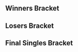 {{SetGame|melee}}{{DISPLAYTITLE: Frame Perfect Series: ''Melee'' Singles Bracket}}
{{tabs static
|name1=Overview
|link1=Frame Perfect Series/1/Melee
|name2=Singles Bracket
|link2=Frame Perfect Series/1/Melee/Singles Bracket
|name3=Doubles Bracket
|link3=Frame Perfect Series/1/Melee/Doubles Bracket
|This=2
}}
==Winners Bracket==
{{64DEWBracketA
|tourneylink=Frame Perfect Series/1/Melee
|tourneyname=Frame Perfect Series
|r1m1p1=Hungrybox |r1m1p1flag=us |r1m1p1score={{win}} |r1m1win=1
|r1m1p2=Bye |r1m1p2flag= |r1m1p2score=

|r1m2p1=Gsai |r1m2p1flag=us |r1m2p1score=1 |r1m2win=2
|r1m2p2=Dublin |r1m2p2flag=us |r1m2p2score=2
|r1m2p1char1=fox |r1m2p2char1=falco |r1m2p1stock1=0 |r1m2p2stock1=1 |r1m2win1=2 |r1m2stage1=Fountain of Dreams
|r1m2p1char2=fox |r1m2p2char2=falco |r1m2p1stock2=1 |r1m2p2stock2=0 |r1m2win2=1 |r1m2stage2=Battlefield
|r1m2p1char3=fox |r1m2p2char3=falco |r1m2p1stock3=0 |r1m2p2stock3=1 |r1m2win3=2 |r1m2stage3=Final Destination
|r1m2details={{BracketMatchDetails|preview=|lrthread=|interview=|recap=|comment=|live=|vod=https://youtu.be/6SvnqO9bqzg}}fl

|r1m3p1=Flying Pikachu |r1m3p1flag=us |r1m3p1score=2 |r1m3win=1
|r1m3p2=guts |r1m3p2flag=us |r1m3p2score=0
|r1m4p1=Fabio |r1m4p1flag=us |r1m4p1score=2 |r1m4win=1
|r1m4p2=bruh |r1m4p2flag=us |r1m4p2score=0
|r1m5p1=Pi |r1m5p1flag=us |r1m5p1score={{win}} |r1m5win=1
|r1m5p2=Bye |r1m5p2flag= |r1m5p2score=
|r1m6p1=Uma |r1m6p1flag=us |r1m6p1score=2 |r1m6win=1
|r1m6p2=BBC |r1m6p2flag=us |r1m6p2score=0
|r1m7p1=UUAA |r1m7p1flag=us |r1m7p1score={{win}} |r1m7win=1
|r1m7p2=Bye |r1m7p2flag= |r1m7p2score=
|r1m8p1=Mr Good Luck |r1m8p1flag=us |r1m8p1score=0 |r1m8win=2
|r1m8p2=Mop |r1m8p2flag=us |r1m8p2score=2

|r1m9p1=Wizzrobe |r1m9p1flag=us |r1m9p1score={{win}} |r1m9win=1
|r1m9p2=Bye |r1m9p2flag= |r1m9p2score=
|r1m10p1=Shotlandcore |r1m10p1flag=us |r1m10p1score=2 |r1m10win=1
|r1m10p2=Easy |r1m10p2flag=us |r1m10p2score=1
|r1m11p1=Tempo |r1m11p1flag=us |r1m11p1score={{win}} |r1m11win=1
|r1m11p2=Bye |r1m11p2flag= |r1m11p2score=
|r1m12p1=BiggPappa |r1m12p1flag=us |r1m12p1score={{win}} |r1m12win=1
|r1m12p2=ZalxMoon |r1m12p2flag=us |r1m12p2score=DQ
|r1m13p1=ESAM |r1m13p1flag=us |r1m13p1score={{win}} |r1m13win=1
|r1m13p2=Bye |r1m13p2flag= |r1m13p2score=
|r1m14p1=Aura |r1m14p1flag=us |r1m14p1score=2 |r1m14win=1
|r1m14p2=Skrub |r1m14p2flag=us |r1m14p2score=0
|r1m15p1=Envy |r1m15p1flag=us |r1m15p1score={{win}} |r1m15win=1
|r1m15p2=Bye |r1m15p2flag= |r1m15p2score=
|r1m16p1=SmashBob SquarePants |r1m16p1flag=us |r1m16p1score=2 |r1m16win=1
|r1m16p2=Seabass |r1m16p2flag=us |r1m16p2score=0

|r1m17p1=Mew2King |r1m17p1flag=us |r1m17p1score={{win}} |r1m17win=1
|r1m17p2=Bye |r1m17p2flag= |r1m17p2score=
|r1m18p1=Blinkingsky |r1m18p1flag= |r1m18p1score={{win}} |r1m18win=1
|r1m18p2=Cruddo |r1m18p2flag=us |r1m18p2score=DQ
|r1m19p1=Oaty |r1m19p1flag=us |r1m19p1score={{win}} |r1m19win=1
|r1m19p2=Bye |r1m19p2flag= |r1m19p2score=
|r1m20p1=Dass |r1m20p1flag=us |r1m20p1score=1 |r1m20win=2
|r1m20p2=kb |r1m20p2flag=us |r1m20p2score=2
|r1m21p1=Drunksloth |r1m21p1flag=us |r1m21p1score={{win}} |r1m21win=1
|r1m21p2=Bye |r1m21p2flag= |r1m21p2score=
|r1m22p1=Enigma |r1m22p1flag=us |r1m22p1score=2 |r1m22win=1
|r1m22p2=Buu Radley |r1m22p2flag= |r1m22p2score=0
|r1m23p1=Captain Crunch |r1m23p1flag=us |r1m23p1score={{win}} |r1m23win=1
|r1m23p2=Bye |r1m23p2flag= |r1m23p2score=
|r1m24p1=C_Rez |r1m24p1flag=us |r1m24p1score={{win}} |r1m24win=1
|r1m24p2=Jambo |r1m24p2flag=us |r1m24p2score=DQ

|r1m25p1=Colbol |r1m25p1flag=us |r1m25p1score={{win}} |r1m25win=1
|r1m25p2=Bye |r1m25p2flag= |r1m25p2score=
|r1m26p1=AI |r1m26p1flag=us |r1m26p1score={{win}} |r1m26win=1
|r1m26p2=House Rat |r1m26p2flag=us |r1m26p2score=DQ
|r1m27p1=JRad |r1m27p1flag=us |r1m27p1score={{win}} |r1m27win=1
|r1m27p2=Bye |r1m27p2flag= |r1m27p2score=
|r1m28p1=AzianRaven |r1m28p1flag=us |r1m28p1score={{win}} |r1m28win=1
|r1m28p2=Debo |r1m28p2flag=us |r1m28p2score=DQ
|r1m29p1=Rula |r1m29p1flag=us |r1m29p1score={{win}} |r1m29win=1
|r1m29p2=Bye |r1m29p2flag= |r1m29p2score=
|r1m30p1=Anchor |r1m30p1flag=us |r1m30p1score={{win}} |r1m30win=1
|r1m30p2=KRexonaut |r1m30p2flag=us |r1m30p2score=DQ
|r1m31p1=MrLz |r1m31p1flag=us |r1m31p1score={{win}} |r1m31win=1
|r1m31p2=Bye |r1m31p2flag= |r1m31p2score=
|r1m32p1=Future |r1m32p1flag=us |r1m32p1score={{win}} |r1m32win=1
|r1m32p2=A Duck777 |r1m32p2flag=us |r1m32p2score=DQ

|r2m1p1=Hungrybox |r2m1p1flag=us |r2m1p1score=2 |r2m1win=1
|r2m1p2=Dublin |r2m1p2flag=us |r2m1p2score=0

|r2m2p1=Flying Pikachu |r2m2p1flag=us |r2m2p1score=2 |r2m2win=1
|r2m2p2=Fabio |r2m2p2flag=us |r2m2p2score=1
|r2m2p1char1=fox |r2m2p2char1=falco |r2m2p1stock1=3 |r2m2p2stock1=0 |r2m2win1=1 |r2m2stage1=Battlefield
|r2m2p1char2=fox |r2m2p2char2=falco |r2m2p1stock2=0 |r2m2p2stock2=2 |r2m2win2=2 |r2m2stage2=Pokémon Stadium
|r2m2p1char3=fox |r2m2p2char3=falco |r2m2p1stock3=1 |r2m2p2stock3=0 |r2m2win3=1 |r2m2stage3=Dream Land
|r2m2details={{BracketMatchDetails|preview=|lrthread=|interview=|recap=|comment=|live=|vod=https://youtu.be/OcUI2SkI4cY}}

|r2m3p1=Pi |r2m3p1flag=us |r2m3p1score=2 |r2m3win=1
|r2m3p2=Uma |r2m3p2flag=us |r2m3p2score=0
|r2m4p1=UUAA |r2m4p1flag=us |r2m4p1score=2 |r2m4win=1
|r2m4p2=Mop |r2m4p2flag=us |r2m4p2score=0

|r2m5p1=Wizzrobe |r2m5p1flag=us |r2m5p1score=2 |r2m5win=1
|r2m5p2=Shotlandcore |r2m5p2flag=us |r2m5p2score=0
|r2m5p1char1=cf |r2m5p2char1=fox |r2m5p1stock1=3 |r2m5p2stock1=0 |r2m5win1=1 |r2m5stage1=Battlefield
|r2m5p1char2=cf |r2m5p2char2=fox |r2m5p1stock2=3 |r2m5p2stock2=0 |r2m5win2=1 |r2m5stage2=Pokémon Stadium
|r2m5details={{BracketMatchDetails|preview=|lrthread=|interview=|recap=|comment=|live=|vod=https://youtu.be/lBowujXm_2k}}

|r2m6p1=Tempo |r2m6p1flag=us |r2m6p1score=2 |r2m6win=1
|r2m6p2=BiggPappa |r2m6p2flag=us |r2m6p2score=0
|r2m7p1=ESAM |r2m7p1flag=us |r2m7p1score=2 |r2m7win=1
|r2m7p2=Aura |r2m7p2flag=us |r2m7p2score=0
|r2m8p1=Envy |r2m8p1flag=us |r2m8p1score=2 |r2m8win=1
|r2m8p2=SmashBob SquarePants |r2m8p2flag=us |r2m8p2score=0

|r2m9p1=Mew2King |r2m9p1flag=us |r2m9p1score=2 |r2m9win=1
|r2m9p2=Blinkingsky |r2m9p2flag= |r2m9p2score=0
|r2m9p1char1=fox |r2m9p2char1=jigglypuff |r2m9p1stock1=4 |r2m9p2stock1=0 |r2m9win1=1 |r2m9stage1=Battlefield
|r2m9p1char2=fox |r2m9p2char2=jigglypuff |r2m9p1stock2=3 |r2m9p2stock2=0 |r2m9win2=1 |r2m9stage2=Final Destination
|r2m9details={{BracketMatchDetails|preview=|lrthread=|interview=|recap=|comment=|live=|vod=https://youtu.be/FzCY6CMHdQU}}

|r2m10p1=Oaty |r2m10p1flag=us |r2m10p1score=2 |r2m10win=1
|r2m10p2=kb |r2m10p2flag=us |r2m10p2score=0

|r2m11p1=Drunksloth |r2m11p1flag=us |r2m11p1score=2 |r2m11win=1
|r2m11p2=Enigma |r2m11p2flag=us |r2m11p2score=0
|r2m11p1char1=ic |r2m11p2char1=ic |r2m11p1stock1=1 |r2m11p2stock1=0 |r2m11win1=1 |r2m11stage1=Battlefield
|r2m11p1char2=ic |r2m11p2char2=ic |r2m11p1stock2=2 |r2m11p2stock2=0 |r2m11win2=1 |r2m11stage2=Pokémon Stadium
|r2m11details={{BracketMatchDetails|preview=|lrthread=|interview=|recap=|comment=|live=|vod=https://youtu.be/x5wCxXfGP_s}}

|r2m12p1=Captain Crunch |r2m12p1flag=us |r2m12p1score=2 |r2m12win=1
|r2m12p2=C_Rez |r2m12p2flag=us |r2m12p2score=0
|r2m13p1=Colbol |r2m13p1flag=us |r2m13p1score=2 |r2m13win=1
|r2m13p2=AI |r2m13p2flag=us |r2m13p2score=0
|r2m14p1=JRad |r2m14p1flag=us |r2m14p1score=2 |r2m14win=1
|r2m14p2=AzianRaven |r2m14p2flag=us |r2m14p2score=0
|r2m15p1=Rula |r2m15p1flag=us |r2m15p1score=2 |r2m15win=1
|r2m15p2=Anchor |r2m15p2flag=us |r2m15p2score=0
|r2m16p1=MrLz |r2m16p1flag=us |r2m16p1score=2 |r2m16win=1
|r2m16p2=Future |r2m16p2flag=us |r2m16p2score=0

|r3m1p1=Hungrybox |r3m1p1flag=us |r3m1p1score=2 |r3m1win=1
|r3m1p2=Flying Pikachu |r3m1p2flag=us |r3m1p2score=0

|r3m2p1=Pi |r3m2p1flag=us |r3m2p1score=1 |r3m2win=2
|r3m2p2=UUAA |r3m2p2flag=us |r3m2p2score=2
|r3m2p1char1=sheik |r3m2p2char1=fox |r3m2p1stock1=2 |r3m2p2stock1=0 |r3m2win1=1 |r3m2stage1=Battlefield
|r3m2p1char2=sheik |r3m2p2char2=fox |r3m2p1stock2=0 |r3m2p2stock2=1 |r3m2win2=2 |r3m2stage2=Pokémon Stadium
|r3m2p1char3=sheik |r3m2p2char3=fox |r3m2p1stock3=0 |r3m2p2stock3=1 |r3m2win3=2 |r3m2stage3=Dream Land
|r3m2details={{BracketMatchDetails|preview=|lrthread=|interview=|recap=|comment=|live=|vod=https://youtu.be/gt3n-maturk}}

|r3m3p1=Wizzrobe |r3m3p1flag=us |r3m3p1score=2 |r3m3win=1
|r3m3p2=Tempo |r3m3p2flag=us |r3m3p2score=0
|r3m4p1=ESAM |r3m4p1flag=us |r3m4p1score=2 |r3m4win=1
|r3m4p2=Envy |r3m4p2flag=us |r3m4p2score=1
|r3m5p1=Mew2King |r3m5p1flag=us |r3m5p1score=2 |r3m5win=1
|r3m5p2=Oaty |r3m5p2flag=us |r3m5p2score=0

|r3m6p1=Drunksloth |r3m6p1flag=us |r3m6p1score=2 |r3m6win=1
|r3m6p2=Captain Crunch |r3m6p2flag=us |r3m6p2score=1
|r3m6p1char1=ic |r3m6p2char1=fox |r3m6p1stock1=1 |r3m6p2stock1=0 |r3m6win1=1 |r3m6stage1=Battlefield
|r3m6p1char2=ic |r3m6p2char2=fox |r3m6p1stock2=0 |r3m6p2stock2=3 |r3m6win2=2 |r3m6stage2=Yoshi's Story
|r3m6p1char3=ic |r3m6p2char3=fox |r3m6p1stock3=1 |r3m6p2stock3=0 |r3m6win3=1 |r3m6stage3=Dream Land
|r3m6details={{BracketMatchDetails|preview=|lrthread=|interview=|recap=|comment=|live=|vod=https://youtu.be/2-GVaiRJgCE}}

|r3m7p1=Colbol |r3m7p1flag=us |r3m7p1score=2 |r3m7win=1
|r3m7p2=JRad |r3m7p2flag=us |r3m7p2score=1

|r3m8p1=Rula |r3m8p1flag=us |r3m8p1score=2 |r3m8win=1
|r3m8p2=MrLz |r3m8p2flag=us |r3m8p2score=0
|r3m8p1char1=falco |r3m8p2char1=marth |r3m8p1stock1=2 |r3m8p2stock1=0 |r3m8win1=1 |r3m8stage1=Fountain of Dreams
|r3m8p1char2=falco |r3m8p2char2=marth |r3m8p1stock2=1 |r3m8p2stock2=0 |r3m8win2=1 |r3m8stage2=Pokémon Stadium
|r3m8details={{BracketMatchDetails|preview=|lrthread=|interview=|recap=|comment=|live=|vod=https://youtu.be/6Tci3Er7vOU}}

|r4m1p1=Hungrybox |r4m1p1flag=us |r4m1p1score=2 |r4m1win=1
|r4m1p2=UUAA |r4m1p2flag=us |r4m1p2score=0
|r4m1p1char1=jigglypuff |r4m1p2char1=fox |r4m1p1stock1=2 |r4m1p2stock1=0 |r4m1win1=1 |r4m1stage1=Battlefield
|r4m1p1char2=jigglypuff |r4m1p2char2=fox |r4m1p1stock2=4 |r4m1p2stock2=0 |r4m1win2=1 |r4m1stage2=Pokémon Stadium
|r4m1details={{BracketMatchDetails|preview=|lrthread=|interview=|recap=|comment=|live=|vod=https://youtu.be/7jka05xhn-o}}

|r4m2p1=Wizzrobe |r4m2p1flag=us |r4m2p1score=2 |r4m2win=1
|r4m2p2=ESAM |r4m2p2flag=us |r4m2p2score=0
|r4m2p1char1=cf |r4m2p2char1=samus |r4m2p1stock1=3 |r4m2p2stock1=0 |r4m2win1=1 |r4m2stage1=Dream Land
|r4m2p1char2=cf |r4m2p2char2=fox |r4m2p1stock2=2 |r4m2p2stock2=0 |r4m2win2=1 |r4m2stage2=Pokémon Stadium
|r4m2details={{BracketMatchDetails|preview=|lrthread=|interview=|recap=|comment=|live=|vod=https://youtu.be/f8m6oGC5RwI}}

|r4m3p1=Mew2King |r4m3p1flag=us |r4m3p1score=2 |r4m3win=1
|r4m3p2=Drunksloth |r4m3p2flag=us |r4m3p2score=0
|r4m3p1char1=peach |r4m3p2char1=ic |r4m3p1stock1=4 |r4m3p2stock1=0 |r4m3win1=1 |r4m3stage1=Final Destination
|r4m3p1char2=peach |r4m3p2char2=ic |r4m3p1stock2=1 |r4m3p2stock2=0 |r4m3win2=1 |r4m3stage2=Battlefield
|r4m3details={{BracketMatchDetails|preview=|lrthread=|interview=|recap=|comment=|live=|vod=https://youtu.be/1HShzEyfwlU}}

|r4m4p1=Colbol |r4m4p1flag=us |r4m4p1score=2 |r4m4win=1
|r4m4p2=Rula |r4m4p2flag=us |r4m4p2score=1
|r4m4p1char1=marth |r4m4p2char1=falco |r4m4p1stock1=0 |r4m4p2stock1=1 |r4m4win1=2 |r4m4stage1=Battlefield
|r4m4p1char2=marth |r4m4p2char2=falco |r4m4p1stock2=2 |r4m4p2stock2=0 |r4m4win2=1 |r4m4stage2=Battlefield
|r4m4p1char3=marth |r4m4p2char3=falco |r4m4p1stock3=2 |r4m4p2stock3=0 |r4m4win3=1 |r4m4stage3=Yoshi's Story
|r4m4details={{BracketMatchDetails|preview=|lrthread=|interview=|recap=|comment=|live=|vod=https://youtu.be/VBdfbVPOrG8}}

|r5m1p1=Hungrybox |r5m1p1flag=us |r5m1p1score=3 |r5m1win=1
|r5m1p2=Wizzrobe |r5m1p2flag=us |r5m1p2score=0
|r5m1p1char1=jigglypuff |r5m1p2char1=cf |r5m1p1stock1=3 |r5m1p2stock1=0 |r5m1win1=1 |r5m1stage1=Battlefield
|r5m1p1char2=jigglypuff |r5m1p2char2=cf |r5m1p1stock2=2 |r5m1p2stock2=0 |r5m1win2=1 |r5m1stage2=Yoshi's Story
|r5m1p1char3=jigglypuff |r5m1p2char3=cf |r5m1p1stock3=2 |r5m1p2stock3=0 |r5m1win3=1 |r5m1stage3=Yoshi's Story
|r5m1details={{BracketMatchDetails|preview=|lrthread=|interview=|recap=|comment=|live=|vod=https://youtu.be/FUTVUVl3JCA}}

|r5m2p1=Mew2King |r5m2p1flag=us |r5m2p1score=3 |r5m2win=1
|r5m2p2=Colbol |r5m2p2flag=us |r5m2p2score=0
}}
==Losers Bracket==
{{64DELBracketSmwA
|tourneylink=Frame Perfect Series/1/Melee
|tourneyname=Frame Perfect Series
|l1placement=49-64
|l2placement=33-48
|l3placement=25-32
|l4placement=17-24
|l5placement=13-16
|l6placement=9-12
|l7placement=7-8
|l8placement=5-6

|l1m1p1=Bye |l1m1p1flag= |l1m1p1score= |l1m1win=2
|l1m1p2=Gsai |l1m1p2flag=us |l1m1p2score={{win}}
|l1m2p1=guts |l1m2p1flag=us |l1m2p1score=1 |l1m2win=2
|l1m2p2=bruh |l1m2p2flag=us |l1m2p2score=2
|l1m3p1=Bye |l1m3p1flag= |l1m3p1score= |l1m3win=2
|l1m3p2=BBC |l1m3p2flag=us |l1m3p2score={{win}}
|l1m4p1=Bye |l1m4p1flag= |l1m4p1score= |l1m4win=2
|l1m4p2=Mr Good Luck |l1m4p2flag=us |l1m4p2score={{win}}
|l1m5p1=Bye |l1m5p1flag= |l1m5p1score= |l1m5win=2
|l1m5p2=Easy |l1m5p2flag=us |l1m5p2score={{win}}
|l1m6p1=Bye |l1m6p1flag= |l1m6p1score= |l1m6win=2
|l1m6p2=ZalxMoon |l1m6p2flag=us |l1m6p2score={{win}}
|l1m7p1=Bye |l1m7p1flag= |l1m7p1score= |l1m7win=2
|l1m7p2=Skrub |l1m7p2flag=us |l1m7p2score={{win}}
|l1m8p1=Bye |l1m8p1flag= |l1m8p1score= |l1m8win=2
|l1m8p2=Seabass |l1m8p2flag=us |l1m8p2score={{win}}
|l1m9p1=Bye |l1m9p1flag= |l1m9p1score= |l1m9win=2
|l1m9p2=Cruddo |l1m9p2flag=us |l1m9p2score={{win}}
|l1m10p1=Bye |l1m10p1flag= |l1m10p1score= |l1m10win=2
|l1m10p2=Dass |l1m10p2flag=us |l1m10p2score={{win}}
|l1m11p1=Bye |l1m11p1flag= |l1m11p1score= |l1m11win=2
|l1m11p2=Buu Radley |l1m11p2flag= |l1m11p2score={{win}}
|l1m12p1=Bye |l1m12p1flag= |l1m12p1score= |l1m12win=2
|l1m12p2=Jambo |l1m12p2flag=us |l1m12p2score={{win}}
|l1m13p1=Bye |l1m13p1flag= |l1m13p1score= |l1m13win=2
|l1m13p2=House Rat |l1m13p2flag=us |l1m13p2score={{win}}
|l1m14p1=Bye |l1m14p1flag= |l1m14p1score= |l1m14win=2
|l1m14p2=Debo |l1m14p2flag=us |l1m14p2score={{win}}
|l1m15p1=Bye |l1m15p1flag= |l1m15p1score= |l1m15win=2
|l1m15p2=KRexonaut |l1m15p2flag=us |l1m15p2score={{win}}
|l1m16p1=Bye |l1m16p1flag= |l1m16p1score= |l1m16win=2
|l1m16p2=A Duck777 |l1m16p2flag=us |l1m16p2score={{win}}

|l2m1p1=Future |l2m1p1flag=us |l2m1p1score=2 |l2m1win=1
|l2m1p2=Gsai |l2m1p2flag=us |l2m1p2score=0
|l2m2p1=Anchor |l2m2p1flag=us |l2m2p1score=2 |l2m2win=1
|l2m2p2=bruh |l2m2p2flag=us |l2m2p2score=0
|l2m3p1=AzianRaven |l2m3p1flag=us |l2m3p1score=2 |l2m3win=1
|l2m3p2=BBC |l2m3p2flag=us |l2m3p2score=0
|l2m4p1=AI |l2m4p1flag=us |l2m4p1score=0 |l2m4win=2
|l2m4p2=Mr Good Luck |l2m4p2flag=us |l2m4p2score=2
|l2m5p1=C_Rez |l2m5p1flag=us |l2m5p1score=2 |l2m5win=1
|l2m5p2=Easy |l2m5p2flag=us |l2m5p2score=0
|l2m6p1=Enigma |l2m6p1flag=us |l2m6p1score={{win}} |l2m6win=1
|l2m6p2=ZalxMoon |l2m6p2flag=us |l2m6p2score=DQ
|l2m7p1=kb |l2m7p1flag=us |l2m7p1score=2 |l2m7win=1
|l2m7p2=Skrub |l2m7p2flag=us |l2m7p2score=0
|l2m8p1=Blinkingsky |l2m8p1flag= |l2m8p1score=0 |l2m8win=2
|l2m8p2=Seabass |l2m8p2flag=us |l2m8p2score=2
|l2m9p1=SmashBob SquarePants |l2m9p1flag=us |l2m9p1score={{win}} |l2m9win=1
|l2m9p2=Cruddo |l2m9p2flag=us |l2m9p2score=DQ

|l2m10p1=Aura |l2m10p1flag=us |l2m10p1score=0 |l2m10win=2
|l2m10p2=Dass |l2m10p2flag=us |l2m10p2score=2
|l2m10p1char1=falco |l2m10p2char1=falco |l2m10p1stock1=0 |l2m10p2stock1=2 |l2m10win1=2 |l2m10stage1=Battlefield
|l2m10p1char2=falco |l2m10p2char2=falco |l2m10p1stock2=0 |l2m10p2stock2=1 |l2m10win2=2 |l2m10stage2=Yoshi's Story
|l2m10details={{BracketMatchDetails|preview=|lrthread=|interview=|recap=|comment=|live=|vod=https://youtu.be/iDkLPCV6MUk}}

|l2m11p1=BiggPappa |l2m11p1flag=us |l2m11p1score=2 |l2m11win=1
|l2m11p2=Buu Radley |l2m11p2flag= |l2m11p2score=0
|l2m12p1=Shotlandcore |l2m12p1flag=us |l2m12p1score={{win}} |l2m12win=1
|l2m12p2=Jambo |l2m12p2flag=us |l2m12p2score=DQ
|l2m13p1=Mop |l2m13p1flag=us |l2m13p1score={{win}} |l2m13win=1
|l2m13p2=House Rat |l2m13p2flag=us |l2m13p2score=DQ
|l2m14p1=Uma |l2m14p1flag=us |l2m14p1score={{win}} |l2m14win=1
|l2m14p2=Debo |l2m14p2flag=us |l2m14p2score=DQ
|l2m15p1=Fabio |l2m15p1flag=us |l2m15p1score={{win}} |l2m15win=1
|l2m15p2=KRexonaut |l2m15p2flag=us |l2m15p2score=DQ
|l2m16p1=Dublin |l2m16p1flag=us |l2m16p1score={{win}} |l2m16win=1
|l2m16p2=A Duck777 |l2m16p2flag=us |l2m16p2score=DQ

|l3m1p1=Future |l3m1p1flag=us |l3m1p1score=2 |l3m1win=1
|l3m1p2=Anchor |l3m1p2flag=us |l3m1p2score=1
|l3m2p1=AzianRaven |l3m2p1flag=us |l3m2p1score=2 |l3m2win=1
|l3m2p2=Mr Good Luck |l3m2p2flag=us |l3m2p2score=0
|l3m3p1=C_Rez |l3m3p1flag=us |l3m3p1score=2 |l3m3win=1
|l3m3p2=Enigma |l3m3p2flag=us |l3m3p2score=0
|l3m4p1=kb |l3m4p1flag=us |l3m4p1score=0 |l3m4win=2
|l3m4p2=Seabass |l3m4p2flag=us |l3m4p2score=2
|l3m5p1=SmashBob SquarePants |l3m5p1flag=us |l3m5p1score=2 |l3m5win=1
|l3m5p2=Dass |l3m5p2flag=us |l3m5p2score=0
|l3m6p1=BiggPappa |l3m6p1flag=us |l3m6p1score=2 |l3m6win=1
|l3m6p2=Shotlandcore |l3m6p2flag=us |l3m6p2score=1
|l3m7p1=Mop |l3m7p1flag=us |l3m7p1score=2 |l3m7win=1
|l3m7p2=Uma |l3m7p2flag=us |l3m7p2score=0
|l3m8p1=Fabio |l3m8p1flag=us |l3m8p1score=2 |l3m8win=1
|l3m8p2=Dublin |l3m8p2flag=us |l3m8p2score=0

|l4m1p1=Envy |l4m1p1flag=us |l4m1p1score=2 |l4m1win=1
|l4m1p2=Future |l4m1p2flag=us |l4m1p2score=0
|l4m2p1=Tempo |l4m2p1flag=us |l4m2p1score=1 |l4m2win=2
|l4m2p2=AzianRaven |l4m2p2flag=us |l4m2p2score=2
|l4m3p1=Pi |l4m3p1flag=us |l4m3p1score=2 |l4m3win=1
|l4m3p2=C_Rez |l4m3p2flag=us |l4m3p2score=0
|l4m4p1=Flying Pikachu |l4m4p1flag=us |l4m4p1score=2 |l4m4win=1
|l4m4p2=Seabass |l4m4p2flag=us |l4m4p2score=0
|l4m5p1=MrLz |l4m5p1flag=us |l4m5p1score=DQ |l4m5win=2
|l4m5p2=SmashBob SquarePants |l4m5p2flag=us |l4m5p2score={{win}}
|l4m6p1=JRad |l4m6p1flag=us |l4m6p1score=2 |l4m6win=1
|l4m6p2=BiggPappa |l4m6p2flag=us |l4m6p2score=0
|l4m7p1=Captain Crunch |l4m7p1flag=us |l4m7p1score=2 |l4m7win=1
|l4m7p2=Mop |l4m7p2flag=us |l4m7p2score=0
|l4m8p1=Oaty |l4m8p1flag=us |l4m8p1score=2 |l4m8win=1
|l4m8p2=Fabio |l4m8p2flag=us |l4m8p2score=0

|l5m1p1=Envy |l5m1p1flag=us |l5m1p1score=1 |l5m1win=2
|l5m1p2=AzianRaven |l5m1p2flag=us |l5m1p2score=2
|l5m2p1=Pi |l5m2p1flag=us |l5m2p1score=2 |l5m2win=1
|l5m2p2=Flying Pikachu |l5m2p2flag=us |l5m2p2score=0
|l5m3p1=SmashBob SquarePants |l5m3p1flag=us |l5m3p1score=0 |l5m3win=2
|l5m3p2=JRad |l5m3p2flag=us |l5m3p2score=2
|l5m4p1=Captain Crunch |l5m4p1flag=us |l5m4p1score=2 |l5m4win=1
|l5m4p2=Oaty |l5m4p2flag=us |l5m4p2score=0

|l6m1p1=Drunksloth |l6m1p1flag=us |l6m1p1score=2 |l6m1win=1
|l6m1p2=AzianRaven |l6m1p2flag=us |l6m1p2score=0

|l6m2p1=Rula |l6m2p1flag=us |l6m2p1score=1 |l6m2win=2
|l6m2p2=Pi |l6m2p2flag=us |l6m2p2score=2
|l6m2p1char1=falco |l6m2p2char1=sheik |l6m2p1stock1=0 |l6m2p2stock1=2 |l6m2win1=2 |l6m2stage1=Battlefield
|l6m2p1char2=falco |l6m2p2char2=sheik |l6m2p1stock2=3 |l6m2p2stock2=0 |l6m2win2=1 |l6m2stage2=Pokémon Stadium
|l6m2p1char3=falco |l6m2p2char3=sheik |l6m2p1stock3=0 |l6m2p2stock3=1 |l6m2win3=2 |l6m2stage3=Dream Land
|l6m2details={{BracketMatchDetails|preview=|lrthread=|interview=|recap=|comment=|live=|vod=https://youtu.be/lRnaJpNEDgU}}

|l6m3p1=UUAA |l6m3p1flag=us |l6m3p1score=2 |l6m3win=1
|l6m3p2=JRad |l6m3p2flag=us |l6m3p2score=1
|l6m4p1=ESAM |l6m4p1flag=us |l6m4p1score=2 |l6m4win=1
|l6m4p2=Captain Crunch |l6m4p2flag=us |l6m4p2score=0

|l7m1p1=Drunksloth |l7m1p1flag=us |l7m1p1score=0 |l7m1win=2
|l7m1p2=Pi |l7m1p2flag=us |l7m1p2score=3
|l7m1p1char1=ic |l7m1p2char1=samus |l7m1p1stock1=0 |l7m1p2stock1=1 |l7m1win1=2 |l7m1stage1=Battlefield
|l7m1p1char2=ic |l7m1p2char2=samus |l7m1p1stock2=0 |l7m1p2stock2=1 |l7m1win2=2 |l7m1stage2=Battlefield
|l7m1p1char3=ic |l7m1p2char3=samus |l7m1p1stock3=0 |l7m1p2stock3=1 |l7m1win3=2 |l7m1stage3=Yoshi's Story
|l7m1details={{BracketMatchDetails|preview=|lrthread=|interview=|recap=|comment=|live=|vod=https://youtu.be/K_YyIw9IYvc}}

|l7m2p1=UUAA |l7m2p1flag=us |l7m2p1score=1 |l7m2win=2
|l7m2p2=ESAM |l7m2p2flag=us |l7m2p2score=3
|l7m2p1char1=fox |l7m2p2char1=samus |l7m2p1stock1=2 |l7m2p2stock1=0 |l7m2win1=1 |l7m2stage1=Battlefield
|l7m2p1char2=fox |l7m2p2char2=samus |l7m2p1stock2=0 |l7m2p2stock2=1 |l7m2win2=2 |l7m2stage2=Fountain of Dreams
|l7m2p1char3=fox |l7m2p2char3=samus |l7m2p1stock3=0 |l7m2p2stock3=1 |l7m2win3=2 |l7m2stage3=Pokémon Stadium
|l7m2p1char4=fox |l7m2p2char4=fox |l7m2p1stock4=0 |l7m2p2stock4=2 |l7m2win4=2 |l7m2stage4=Final Destination
|l7m2details={{BracketMatchDetails|preview=|lrthread=|interview=|recap=|comment=|live=|vod=https://youtu.be/uJNOUmmTkMU}}

|l8m1p1=Wizzrobe |l8m1p1flag=us |l8m1p1score=3 |l8m1win=1
|l8m1p2=Pi |l8m1p2flag=us |l8m1p2score=0
|l8m1p1char1=cf |l8m1p2char1=sheik |l8m1p1stock1=2 |l8m1p2stock1=0 |l8m1win1=1 |l8m1stage1=Battlefield
|l8m1p1char2=cf |l8m1p2char2=samus |l8m1p1stock2=2 |l8m1p2stock2=0 |l8m1win2=1 |l8m1stage2=Yoshi's Story
|l8m1p1char3=cf |l8m1p2char3=samus |l8m1p1stock3=2 |l8m1p2stock3=0 |l8m1win3=1 |l8m1stage3=Final Destination
|l8m1details={{BracketMatchDetails|preview=|lrthread=|interview=|recap=|comment=|live=|vod=https://youtu.be/75j4D3yVzRU}}

|l8m2p1=Colbol |l8m2p1flag=us |l8m2p1score=3 |l8m2win=1
|l8m2p2=ESAM |l8m2p2flag=us |l8m2p2score=0
|l8m2p1char1=fox |l8m2p2char1=samus |l8m2p1stock1=2 |l8m2p2stock1=0 |l8m2win1=1 |l8m2stage1=Final Destination
|l8m2p1char2=fox |l8m2p2char2=fox |l8m2p1stock2=3 |l8m2p2stock2=0 |l8m2win2=1 |l8m2stage2=Pokémon Stadium
|l8m2p1char3=marth |l8m2p2char3=samus |l8m2p1stock3=1 |l8m2p2stock3=0 |l8m2win3=1 |l8m2stage3=Fountain of Dreams
|l8m2details={{BracketMatchDetails|preview=|lrthread=|interview=|recap=|comment=|live=|vod=https://youtu.be/3aNZDflhY-Q}}
}}
<onlyinclude>
==Final Singles Bracket==
{{DEFinalSmwBracket
|tourneylink=Frame Perfect Series/1/Melee
|tourneyname=Frame Perfect Series
|l1placement=4
|r2placement=3
|r3loserplacement=2
|r3winnerplacement=1
|export_score=true
|column-width=200

<!-- FROM WINNERS -->
|r1m1p1=Hungrybox |r1m1p1flag=us |r1m1p1score=3
|r1m1p2=Mew2King |r1m1p2flag=us |r1m1p2score=2
|r1m1win=1
|r1m1p1char1=jigglypuff |r1m1p2char1=fox |r1m1p1stock1=0 |r1m1p2stock1=1 |r1m1win1=2 |r1m1stage1=Battlefield
|r1m1p1char2=jigglypuff |r1m1p2char2=fox |r1m1p1stock2=1 |r1m1p2stock2=0 |r1m1win2=1 |r1m1stage2=Dream Land
|r1m1p1char3=jigglypuff |r1m1p2char3=fox |r1m1p1stock3=1 |r1m1p2stock3=0 |r1m1win3=1 |r1m1stage3=Pokémon Stadium
|r1m1p1char4=jigglypuff |r1m1p2char4=fox |r1m1p1stock4=0 |r1m1p2stock4=1 |r1m1win4=2 |r1m1stage4=Yoshi's Story
|r1m1p1char5=jigglypuff |r1m1p2char5=fox |r1m1p1stock5=1 |r1m1p2stock5=0 |r1m1win5=1 |r1m1stage5=Fountain of Dreams
|r1m1details={{BracketMatchDetails|preview=|lrthread=|interview=|recap=|comment=|live=|vod=https://youtu.be/_o7mr66fq8M}}

<!-- FROM LOSERS -->
|l1m1p1=Wizzrobe |l1m1p1flag=us |l1m1p1score=3
|l1m1p2=Colbol |l1m1p2flag=us |l1m1p2score=0
|l1m1win=1
|l1m1p1char1=cf |l1m1p2char1=fox |l1m1p1stock1=1 |l1m1p2stock1=0 |l1m1win1=1 |l1m1stage1=Final Destination
|l1m1p1char2=cf |l1m1p2char2=fox |l1m1p1stock2=1 |l1m1p2stock2=0 |l1m1win2=1 |l1m1stage2=Fountain of Dreams
|l1m1p1char3=cf |l1m1p2char3=fox |l1m1p1stock3=2 |l1m1p2stock3=0 |l1m1win3=1 |l1m1stage3=Pokémon Stadium
|l1m1details={{BracketMatchDetails|preview=|lrthread=|interview=|recap=|comment=|live=|vod=https://youtu.be/pNKWyBsO_0M}}

<!-- LOSERS FINALS -->
|r2m1p1=Mew2King |r2m1p1flag=us |r2m1p1score=3
|r2m1p2=Wizzrobe |r2m1p2flag=us |r2m1p2score=0
|r2m1win=1
|r2m1p1char1=sheik |r2m1p2char1=cf |r2m1p1stock1=1 |r2m1p2stock1=0 |r2m1win1=1 |r2m1stage1=Dream Land
|r2m1p1char2=sheik |r2m1p2char2=cf |r2m1p1stock2=2 |r2m1p2stock2=0 |r2m1win2=1 |r2m1stage2=Pokémon Stadium
|r2m1p1char3=sheik |r2m1p2char3=cf |r2m1p1stock3=1 |r2m1p2stock3=0 |r2m1win3=1 |r2m1stage3=Pokémon Stadium
|r2m1details={{BracketMatchDetails|preview=|lrthread=|interview=|recap=|comment=|live=|vod=https://youtu.be/bFy0ouhmKVM}}

<!-- GRAND FINALS -->
|r3m1p1=Hungrybox |r3m1p1flag=us |r3m1p1score=3
|r3m1p2=Mew2King |r3m1p2flag=us |r3m1p2score=1
|r3m1win=1
|r3m1p1char1=jigglypuff |r3m1p2char1=fox |r3m1p1stock1=2 |r3m1p2stock1=0 |r3m1win1=1 |r3m1stage1=Battlefield
|r3m1p1char2=jigglypuff |r3m1p2char2=fox |r3m1p1stock2=0 |r3m1p2stock2=2 |r3m1win2=2 |r3m1stage2=Yoshi's Story
|r3m1p1char3=jigglypuff |r3m1p2char3=jigglypuff |r3m1p1stock3=3 |r3m1p2stock3=0 |r3m1win3=1 |r3m1stage3=Dream Land
|r3m1p1char4=jigglypuff |r3m1p2char4=fox |r3m1p1stock4=1 |r3m1p2stock4=0 |r3m1win4=1 |r3m1stage4=Final Destination
|r3m1details={{BracketMatchDetails|preview=|lrthread=|interview=|recap=|comment=|live=|vod=https://youtu.be/AUof9YKaB3k}}
}}
</onlyinclude>
